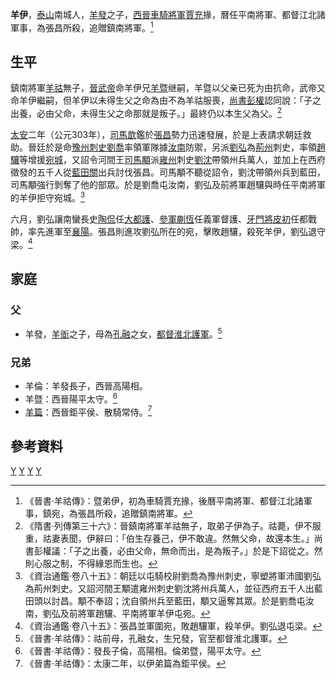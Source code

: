 '''羊伊'''{{BD|？年||303年||catIdx=Y}}，[[泰山|泰山]]南城人，[[羊發|羊發]]之子，[[西晉|西晉]][[車騎將軍|車騎將軍]][[賈充|賈充]]掾，曆任平南將軍、都督江北諸軍事，為張昌所殺，追贈鎮南將軍。<ref>《晉書·羊祜傳》：暨弟伊，初為車騎賈充掾，後曆平南將軍、都督江北諸軍事，鎮宛，為張昌所殺，追贈鎮南將軍。</ref>

==生平==
鎮南將軍[[羊祜|羊祜]]無子，[[晉武帝|晉武帝]]命羊伊兄[[羊暨|羊暨]]继嗣，羊暨以父亲已死为由抗命，武帝又命羊伊繼嗣，但羊伊以未得生父之命為由不為羊祜服喪，[[尚書|尚書]][[彭權|彭權]]認同說：「子之出養，必由父命，未得生父之命那就是叛子。」最終仍以本生父為父。<ref>《隋書·列傳第三十六》：晉鎮南將軍羊祜無子，取弟子伊為子。祜薨，伊不服重，祜妻表聞，伊辭曰：「伯生存養己，伊不敢違。然無父命，故還本生。」尚書彭權議：「子之出養，必由父命，無命而出，是為叛子。」於是下詔從之。然則心服之制，不得緣恩而生也。</ref>

[[太安_(西晉)|太安]]二年（公元303年），[[司馬歆|司馬歆]]鑑於[[張昌|張昌]]勢力迅速發展，於是上表請求朝廷救助。晉廷於是命[[豫州|豫州]][[刺史|刺史]][[劉喬|劉喬]]率領軍隊據[[汝南|汝南]]防禦，另派[[劉弘_(晉朝)|劉弘]]為[[荊州|荊州]]刺史，率領[[趙驤|趙驤]]等增援[[宛城|宛城]]，又詔令河間王[[司馬顒|司馬顒]]派[[雍州|雍州]]刺史[[劉沈|劉沈]]帶領州兵萬人，並加上在西府徵發的五千人從[[藍田關|藍田關]]出兵討伐張昌。司馬顒不聽從詔令，劉沈帶領州兵到藍田，司馬顒強行剝奪了他的部眾。於是劉喬屯汝南，劉弘及前將軍趙驤與時任平南將軍的羊伊拒守宛城。<ref>《資治通鑑·卷八十五》：朝廷以屯騎校尉劉喬為豫州刺史，寧塑將軍沛國劉弘為荊州刺史。又詔河間王顒遣雍州刺史劉沈將州兵萬人，並征西府五千人出藍田頭以討昌。顒不奉詔；沈自領州兵至藍田，顒又逼奪其眾。於是劉喬屯汝南，劉弘及前將軍趙驤、平南將軍羊伊屯宛。</ref>

六月，劉弘讓南蠻長史[[陶侃|陶侃]]任[[大都護|大都護]]、[[參軍|參軍]][[蒯恆|蒯恆]]任義軍督護、[[牙門將|牙門將]][[皮初|皮初]]任都戰帥，率先進軍至[[襄陽|襄陽]]。張昌則進攻劉弘所在的宛，擊敗趙驤，殺死羊伊，劉弘退守梁。<ref>《資治通鑑·卷八十五》：張昌並軍圍宛，敗趙驤軍，殺羊伊。劉弘退屯梁。</ref>

==家庭==
===父===
*羊發，[[羊衜_(曹魏)|羊衜]]之子，母為[[孔融|孔融]]之女，[[都督|都督]][[淮北|淮北]][[護軍|護軍]]。<ref>《晉書·羊祜傳》：祜前母，孔融女，生兄發，官至都督淮北護軍。</ref>

===兄弟===
*羊倫：羊發長子，西晉高陽相。
*羊暨：西晉陽平太守。<ref>《晉書·羊祜傳》：發長子倫，高陽相。倫弟暨，陽平太守。</ref>
*[[羊篇|羊篇]]：西晉鉅平侯、散騎常侍。<ref>《晉書·羊祜傳》：太康二年，以伊弟篇為鉅平侯。</ref>

==參考資料==
{{Reflist|2}}

[[Category:羊姓|Y]]
[[Category:泰山羊氏|Y]]
[[Category:西晉被殺害人物|Y]]
[[Category:西晉軍事人物|Y]]